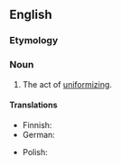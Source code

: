==English==
{{wikipedia|dab=uniformization}}

===Etymology===
{{suffix|en|uniform|ization}}

===Noun===
{{en-noun|~}}

# The act of [[uniformizing]].

====Translations====
{{trans-top}}
* Finnish: {{t-needed|fi}}
* German: {{t|de|Uniformisierung|f}}
{{trans-mid}}
* Polish: {{t-needed|pl}}
{{trans-bottom}}